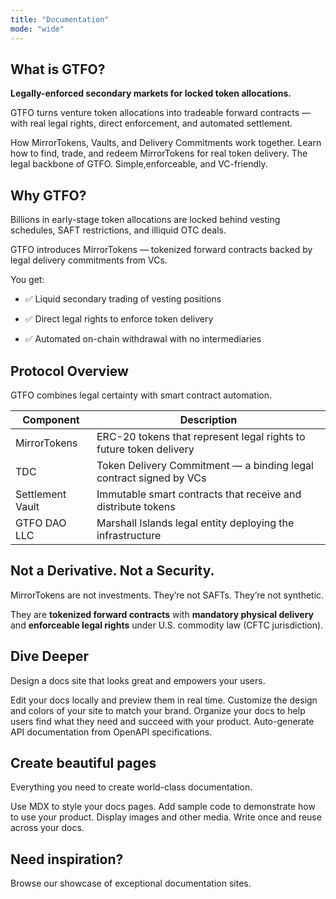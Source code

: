 ```yaml
---
title: "Documentation"
mode: "wide"
---
```


## What is GTFO?

**Legally-enforced secondary markets for locked token allocations.**

GTFO turns venture token allocations into tradeable forward contracts — with real legal rights, direct enforcement, and automated settlement.

<Columns cols={2}>
  <Card title="Explore the Protocol" icon="pen-to-square" href="/development" cta="Understand the GTFO architecture">
    How MirrorTokens, Vaults, and Delivery Commitments work together.
  </Card>
  <Card title="Trade MirrorTokens" icon="palette" href="/essentials/settings">
    Learn how to find, trade, and redeem MirrorTokens for real token delivery.
  </Card>
  <Card title="Token Delivery Commitment (TDC)" icon="map" href="/essentials/navigation">
    The legal backbone of GTFO. Simple,enforceable, and VC-friendly.
  </Card>
</Columns>

## Why GTFO?

Billions in early-stage token allocations are locked behind vesting schedules, SAFT restrictions, and illiquid OTC deals.

GTFO introduces MirrorTokens — tokenized forward contracts backed by legal delivery commitments from VCs.

You get:

- ✅ Liquid secondary trading of vesting positions  

- ✅ Direct legal rights to enforce token delivery  

- ✅ Automated on-chain withdrawal with no intermediaries

## Protocol Overview

GTFO combines legal certainty with smart contract automation.

| Component        | Description                                                        |
| ---------------- | ------------------------------------------------------------------ |
| MirrorTokens     | ERC-20 tokens that represent legal rights to future token delivery |
| TDC              | Token Delivery Commitment — a binding legal contract signed by VCs |
| Settlement Vault | Immutable smart contracts that receive and distribute tokens       |
| GTFO DAO LLC     | Marshall Islands legal entity deploying the infrastructure         |

## Not a Derivative. Not a Security.

MirrorTokens are not investments. They’re not SAFTs. They’re not synthetic.

They are **tokenized forward contracts** with **mandatory physical delivery** and **enforceable legal rights** under U.S. commodity law (CFTC jurisdiction).

## Dive Deeper

Design a docs site that looks great and empowers your users.

<Columns cols={2}>
  <Card title="Edit locally" icon="pen-to-square" href="/development">
    Edit your docs locally and preview them in real time.
  </Card>
  <Card title="Customize your site" icon="palette" href="/essentials/settings">
    Customize the design and colors of your site to match your brand.
  </Card>
  <Card title="Set up navigation" icon="map" href="/essentials/navigation">
    Organize your docs to help users find what they need and succeed with your product.
  </Card>
  <Card title="API documentation" icon="terminal" href="/api-reference/introduction">
    Auto-generate API documentation from OpenAPI specifications.
  </Card>
</Columns>

## Create beautiful pages

Everything you need to create world-class documentation.

<Columns cols={2}>
  <Card title="Write with MDX" icon="pen-fancy" href="/essentials/markdown">
    Use MDX to style your docs pages.
  </Card>
  <Card title="Code samples" icon="code" href="/essentials/code">
    Add sample code to demonstrate how to use your product.
  </Card>
  <Card title="Images" icon="image" href="/essentials/images">
    Display images and other media.
  </Card>
  <Card title="Reusable snippets" icon="recycle" href="/essentials/reusable-snippets">
    Write once and reuse across your docs.
  </Card>
</Columns>

## Need inspiration?

<Card title="See complete examples" icon="stars" href="https://mintlify.com/customers">
  Browse our showcase of exceptional documentation sites.
</Card>
